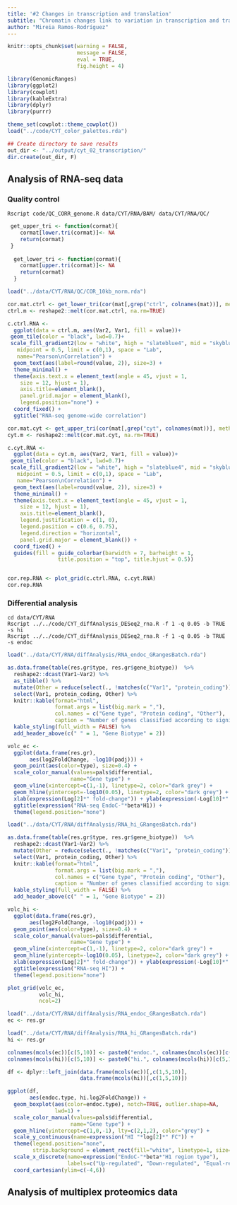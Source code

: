 ```yaml
---
title: '#2 Changes in transcription and translation'
subtitle: "Chromatin changes link to variation in transcription and translation"
author: "Mireia Ramos-Rodríguez"
---
```


```r
knitr::opts_chunk$set(warning = FALSE,
                      message = FALSE,
                      eval = TRUE,
                      fig.height = 4)

library(GenomicRanges)
library(ggplot2)
library(cowplot)
library(kableExtra)
library(dplyr)
library(purrr)

theme_set(cowplot::theme_cowplot())
load("../code/CYT_color_palettes.rda")

## Create directory to save results
out_dir <- "../output/cyt_02_transcription/"
dir.create(out_dir, F)
```

## Analysis of RNA-seq data

### Quality control

```
Rscript code/QC_CORR_genome.R data/CYT/RNA/BAM/ data/CYT/RNA/QC/
```
```r
 get_upper_tri <- function(cormat){
    cormat[lower.tri(cormat)]<- NA
    return(cormat)
 }
 
  get_lower_tri <- function(cormat){
    cormat[upper.tri(cormat)]<- NA
    return(cormat)
  }
```

```r
load("../data/CYT/RNA/QC/COR_10kb_norm.rda")

cor.mat.ctrl <- get_lower_tri(cor(mat[,grep("ctrl", colnames(mat))], method="pearson"))
ctrl.m <- reshape2::melt(cor.mat.ctrl, na.rm=TRUE)

c.ctrl.RNA <-
  ggplot(data = ctrl.m, aes(Var2, Var1, fill = value))+
 geom_tile(color = "black", lwd=0.7)+
 scale_fill_gradient2(low = "white", high = "slateblue4", mid = "skyblue2", 
   midpoint = 0.5, limit = c(0,1), space = "Lab", 
   name="Pearson\nCorrelation") +
  geom_text(aes(label=round(value, 2)), size=3) +
  theme_minimal() + 
  theme(axis.text.x = element_text(angle = 45, vjust = 1, 
    size = 12, hjust = 1),
    axis.title=element_blank(),
    panel.grid.major = element_blank(),
    legend.position="none") +
  coord_fixed() + 
  ggtitle("RNA-seq genome-wide correlation")

cor.mat.cyt <- get_upper_tri(cor(mat[,grep("cyt", colnames(mat))], method="pearson"))
cyt.m <- reshape2::melt(cor.mat.cyt, na.rm=TRUE)

c.cyt.RNA <-
  ggplot(data = cyt.m, aes(Var2, Var1, fill = value))+
 geom_tile(color = "black", lwd=0.7)+
 scale_fill_gradient2(low = "white", high = "slateblue4", mid = "skyblue2", 
   midpoint = 0.5, limit = c(0,1), space = "Lab", 
   name="Pearson\nCorrelation") +
  geom_text(aes(label=round(value, 2)), size=3) +
  theme_minimal() + 
  theme(axis.text.x = element_text(angle = 45, vjust = 1, 
    size = 12, hjust = 1),
    axis.title=element_blank(),
    legend.justification = c(1, 0),
    legend.position = c(0.6, 0.75),
    legend.direction = "horizontal",
    panel.grid.major = element_blank()) +
  coord_fixed() +
  guides(fill = guide_colorbar(barwidth = 7, barheight = 1,
                title.position = "top", title.hjust = 0.5))


cor.rep.RNA <- plot_grid(c.ctrl.RNA, c.cyt.RNA)
cor.rep.RNA
```

### Differential analysis

```
cd data/CYT/RNA
Rscript ../../code/CYT_diffAnalysis_DESeq2_rna.R -f 1 -q 0.05 -b TRUE -s hi
Rscript ../../code/CYT_diffAnalysis_DESeq2_rna.R -f 1 -q 0.05 -b TRUE -s endoc
```

```r
load("../data/CYT/RNA/diffAnalysis/RNA_endoc_GRangesBatch.rda")

as.data.frame(table(res.gr$type, res.gr$gene_biotype))  %>%
  reshape2::dcast(Var1~Var2) %>% 
  as_tibble() %>% 
  mutate(Other = reduce(select(., !matches(c("Var1", "protein_coding"))), `+`)) %>% 
  select(Var1, protein_coding, Other) %>% 
  knitr::kable(format="html",
               format.args = list(big.mark = ","),
               col.names = c("Gene type", "Protein coding", "Other"),
               caption = "Number of genes classified according to significance and biotype in RNA-seq EndoC samples.") %>%
  kable_styling(full_width = FALSE) %>%
  add_header_above(c(" " = 1, "Gene Biotype" = 2))
```

```r
volc_ec <- 
  ggplot(data.frame(res.gr),
       aes(log2FoldChange, -log10(padj))) +
  geom_point(aes(color=type), size=0.4) + 
  scale_color_manual(values=pals$differential,
                    name="Gene type") +
  geom_vline(xintercept=c(1,-1), linetype=2, color="dark grey") +
  geom_hline(yintercept=-log10(0.05), linetype=2, color="dark grey") +
  xlab(expression(Log[2]*" fold-change")) + ylab(expression(-Log[10]*" FDR adjusted P")) +
  ggtitle(expression("RNA-seq EndoC-"*beta*H1)) +
  theme(legend.position="none")
```

```r
load("../data/CYT/RNA/diffAnalysis/RNA_hi_GRangesBatch.rda")

as.data.frame(table(res.gr$type, res.gr$gene_biotype))  %>%
  reshape2::dcast(Var1~Var2) %>% 
  mutate(Other = reduce(select(., !matches(c("Var1", "protein_coding"))), `+`)) %>% 
  select(Var1, protein_coding, Other) %>% 
  knitr::kable(format="html",
               format.args = list(big.mark = ","),
               col.names = c("Gene type", "Protein coding", "Other"),
               caption = "Number of genes classified according to significance and biotype in RNA-seq HI samples.") %>%
  kable_styling(full_width = FALSE) %>%
  add_header_above(c(" " = 1, "Gene Biotype" = 2))
```

```r
volc_hi <- 
  ggplot(data.frame(res.gr),
       aes(log2FoldChange, -log10(padj))) +
  geom_point(aes(color=type), size=0.4) + 
  scale_color_manual(values=pals$differential,
                    name="Gene type") +
  geom_vline(xintercept=c(1,-1), linetype=2, color="dark grey") +
  geom_hline(yintercept=-log10(0.05), linetype=2, color="dark grey") +
  xlab(expression(Log[2]*" fold-change")) + ylab(expression(-Log[10]*" FDR adjusted P")) +
  ggtitle(expression("RNA-seq HI")) +
  theme(legend.position="none")
```

```r
plot_grid(volc_ec, 
          volc_hi,
          ncol=2)
```


```r
load("../data/CYT/RNA/diffAnalysis/RNA_endoc_GRangesBatch.rda")
ec <- res.gr

load("../data/CYT/RNA/diffAnalysis/RNA_hi_GRangesBatch.rda")
hi <- res.gr

colnames(mcols(ec))[c(5,10)] <- paste0("endoc.", colnames(mcols(ec))[c(5,10)])
colnames(mcols(hi))[c(5,10)] <- paste0("hi.", colnames(mcols(hi))[c(5,10)])

df <- dplyr::left_join(data.frame(mcols(ec))[,c(1,5,10)],
                       data.frame(mcols(hi))[,c(1,5,10)])

ggplot(df,
       aes(endoc.type, hi.log2FoldChange)) + 
  geom_boxplot(aes(color=endoc.type), notch=TRUE, outlier.shape=NA,
               lwd=1) +
  scale_color_manual(values=pals$differential,
                    name="Gene type") +
  geom_hline(yintercept=c(1,0,-1), lty=c(2,1,2), color="grey") +
  scale_y_continuous(name=expression("HI "*log[2]*" FC")) +
  theme(legend.position="none",
        strip.background = element_rect(fill="white", linetype=1, size=.5, color="black")) + 
  scale_x_discrete(name=expression("EndoC-"*beta*"H1 region type"),
                   labels=c("Up-regulated", "Down-regulated", "Equal-regulated")) +
  coord_cartesian(ylim=c(-4,6))
```

## Analysis of multiplex proteomics data

